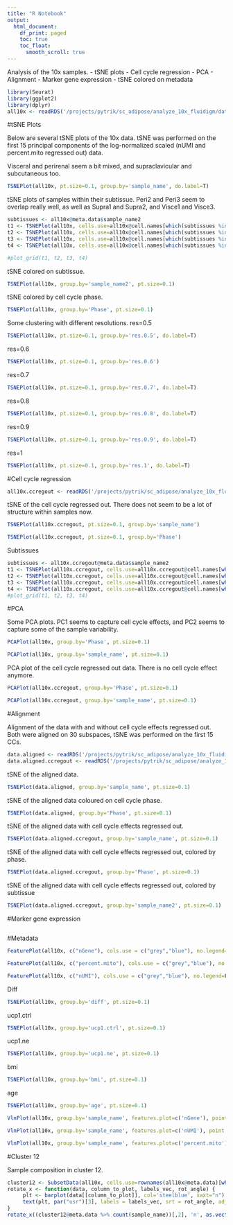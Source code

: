 ```yaml
---
title: "R Notebook"
output:
  html_document:
    df_print: paged
    toc: true
    toc_float: 
      smooth_scroll: true
---
```


Analysis of the 10x samples.
- tSNE plots
- Cell cycle regression
- PCA 
- Alignment
- Marker gene expression
- tSNE colored on metadata

```r
library(Seurat)
library(ggplot2)
library(dplyr)
all10x <- readRDS('/projects/pytrik/sc_adipose/analyze_10x_fluidigm/data/10x')
```

#tSNE Plots

Below are several tSNE plots of the 10x data. tSNE was performed on the first 15 principal components of the log-normalized scaled (nUMI and percent.mito regressed out) data.

Visceral and perirenal seem a bit mixed, and supraclavicular and subcutaneous too. 

```r
TSNEPlot(all10x, pt.size=0.1, group.by='sample_name', do.label=T)
```

tSNE plots of samples within their subtissue.
Peri2 and Peri3 seem to overlap really well, as well as Supra1 and Supra2, and Visce1 and Visce3.

```r
subtissues <- all10x@meta.data$sample_name2
t1 <- TSNEPlot(all10x, cells.use=all10x@cell.names[which(subtissues %in% 'Peri')], group.by='sample_name', pt.size=0.2)$plot
t2 <- TSNEPlot(all10x, cells.use=all10x@cell.names[which(subtissues %in% 'Subq')], group.by='sample_name', pt.size=0.2)$plot
t3 <- TSNEPlot(all10x, cells.use=all10x@cell.names[which(subtissues %in% 'Supra')], group.by='sample_name', pt.size=0.2)$plot
t4 <- TSNEPlot(all10x, cells.use=all10x@cell.names[which(subtissues %in% 'Visce')], group.by='sample_name', pt.size=0.2)$plot
```


```r
#plot_grid(t1, t2, t3, t4)
```


tSNE colored on subtissue.

```r
TSNEPlot(all10x, group.by='sample_name2', pt.size=0.1)
```

tSNE colored by cell cycle phase. 

```r
TSNEPlot(all10x, group.by='Phase', pt.size=0.1)
```

Some clustering with different resolutions.
res=0.5

```r
TSNEPlot(all10x, pt.size=0.1, group.by='res.0.5', do.label=T)
```

res=0.6

```r
TSNEPlot(all10x, pt.size=0.1, group.by='res.0.6')
```

res=0.7

```r
TSNEPlot(all10x, pt.size=0.1, group.by='res.0.7', do.label=T)
```

res=0.8

```r
TSNEPlot(all10x, pt.size=0.1, group.by='res.0.8', do.label=T)
```

res=0.9

```r
TSNEPlot(all10x, pt.size=0.1, group.by='res.0.9', do.label=T)
```

res=1

```r
TSNEPlot(all10x, pt.size=0.1, group.by='res.1', do.label=T)
```

#Cell cycle regression

```r
all10x.ccregout <- readRDS('/projects/pytrik/sc_adipose/analyze_10x_fluidigm/data/10x-ccregout')
```

tSNE of the cell cycle regressed out. There does not seem to be a lot of structure within samples now. 

```r
TSNEPlot(all10x.ccregout, pt.size=0.1, group.by='sample_name')
```


```r
TSNEPlot(all10x.ccregout, pt.size=0.1, group.by='Phase')
```

Subtissues

```r
subtissues <- all10x.ccregout@meta.data$sample_name2
t1 <- TSNEPlot(all10x.ccregout, cells.use=all10x.ccregout@cell.names[which(subtissues %in% 'Peri')], group.by='sample_name', pt.size=0.2)$plot
t2 <- TSNEPlot(all10x.ccregout, cells.use=all10x.ccregout@cell.names[which(subtissues %in% 'Subq')], group.by='sample_name', pt.size=0.2)$plot
t3 <- TSNEPlot(all10x.ccregout, cells.use=all10x.ccregout@cell.names[which(subtissues %in% 'Supra')], group.by='sample_name', pt.size=0.2)$plot
t4 <- TSNEPlot(all10x.ccregout, cells.use=all10x.ccregout@cell.names[which(subtissues %in% 'Visce')], group.by='sample_name', pt.size=0.2)$plot
#plot_grid(t1, t2, t3, t4)
```


#PCA

Some PCA plots. PC1 seems to capture cell cycle effects, and PC2 seems to capture some of the sample variability. 

```r
PCAPlot(all10x, group.by='Phase', pt.size=0.1)
```

```r
PCAPlot(all10x, group.by='sample_name', pt.size=0.1)
```

PCA plot of the cell cycle regressed out data. There is no cell cycle effect anymore. 

```r
PCAPlot(all10x.ccregout, group.by='Phase', pt.size=0.1)
```

```r
PCAPlot(all10x.ccregout, group.by='sample_name', pt.size=0.1)
```

#Alignment

Alignment of the data with and without cell cycle effects regressed out. Both were aligned on 30 subspaces, tSNE was performed on the first 15 CCs. 

```r
data.aligned <- readRDS('/projects/pytrik/sc_adipose/analyze_10x_fluidigm/data/10x-aligned')
data.aligned.ccregout <- readRDS('/projects/pytrik/sc_adipose/analyze_10x_fluidigm/data/10x-ccregout-aligned')
```

tSNE of the aligned data.

```r
TSNEPlot(data.aligned, group.by='sample_name', pt.size=0.1)
```

tSNE of the aligned data coloured on cell cycle phase.

```r
TSNEPlot(data.aligned, group.by='Phase', pt.size=0.1)
```


tSNE of the aligned data with cell cycle effects regressed out.

```r
TSNEPlot(data.aligned.ccregout, group.by='sample_name', pt.size=0.1)
```

tSNE of the aligned data with cell cycle effects regressed out, colored by phase.

```r
TSNEPlot(data.aligned.ccregout, group.by='Phase', pt.size=0.1)
```

tSNE of the aligned data with cell cycle effects regressed out, colored by subtissue

```r
TSNEPlot(data.aligned.ccregout, group.by='sample_name2', pt.size=0.1)
```


#Marker gene expression


```r

```


#Metadata


```r
FeaturePlot(all10x, c("nGene"), cols.use = c("grey","blue"), no.legend=F)
```

```r
FeaturePlot(all10x, c("percent.mito"), cols.use = c("grey","blue"), no.legend=F)
```


```r
FeaturePlot(all10x, c("nUMI"), cols.use = c("grey","blue"), no.legend=F)
```

Diff

```r
TSNEPlot(all10x, group.by='diff', pt.size=0.1)
```

ucp1.ctrl

```r
TSNEPlot(all10x, group.by='ucp1.ctrl', pt.size=0.1)
```

ucp1.ne

```r
TSNEPlot(all10x, group.by='ucp1.ne', pt.size=0.1)
```

bmi

```r
TSNEPlot(all10x, group.by='bmi', pt.size=0.1)
```

age 

```r
TSNEPlot(all10x, group.by='age', pt.size=0.1)
```


```r
VlnPlot(all10x, group.by='sample_name', features.plot=c('nGene'), point.size.use = -1, x.lab.rot=T)
```

```r
VlnPlot(all10x, group.by='sample_name', features.plot=c('nUMI'), point.size.use = -1, x.lab.rot=T)
```

```r
VlnPlot(all10x, group.by='sample_name', features.plot=c('percent.mito'), point.size.use = -1, x.lab.rot=T)
```

#Cluster 12

Sample composition in cluster 12. 

```r
cluster12 <- SubsetData(all10x, cells.use=rownames(all10x@meta.data)[which(all10x@meta.data$res.0.5 %in% 12)])
rotate_x <- function(data, column_to_plot, labels_vec, rot_angle) {
     plt <- barplot(data[[column_to_plot]], col='steelblue', xaxt="n")
     text(plt, par("usr")[3], labels = labels_vec, srt = rot_angle, adj = c(1.1,1.1), xpd = TRUE, cex=1)
}
rotate_x((cluster12@meta.data %>% count(sample_name))[,2], 'n', as.vector(unlist((cluster12@meta.data %>% count(sample_name))[,1])), 45)
```

